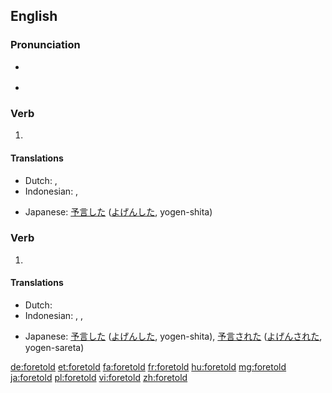 ==English==

===Pronunciation===
* {{a|US}} {{IPA|/ˈfɔɹ.toʊld/|/foʊɹ.toʊld/|lang=en}}
* {{audio|en-us-foretold.ogg|Audio (US)|lang=en}}

===Verb===
{{head|en|verb form}}

# {{en-simple past of|foretell}}

====Translations====
{{trans-top|simple past of "to foretell"}}
* Dutch: {{t+|nl|voorspelde}}, {{t+|nl|voorspelden}}
* Indonesian: {{t+|id|ramal|alt=meramal}}, {{t+|id|ramal|alt=meramalkan}}
{{trans-mid}}
* Japanese: [[予言]]した ([[よげん]]した, yogen-shita)
{{trans-bottom}}

===Verb===
{{head|en|past participle}}

# {{past participle of|foretell|lang=en}}

====Translations====
{{trans-top|past participle of "foretell"}}
* Dutch: {{t+|nl|voorspeld}}
* Indonesian: {{t+|id|ramal|alt=meramal}}, {{t+|id|ramal|alt=meramalkan}}, {{t+|id|ramal|alt=diramalkan}}
{{trans-mid}}
* Japanese: [[予言]]した ([[よげん]]した, yogen-shita), [[予言]]された ([[よげん]]された, yogen-sareta)
{{trans-bottom}}

[[de:foretold]]
[[et:foretold]]
[[fa:foretold]]
[[fr:foretold]]
[[hu:foretold]]
[[mg:foretold]]
[[ja:foretold]]
[[pl:foretold]]
[[vi:foretold]]
[[zh:foretold]]